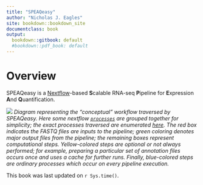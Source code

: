 ```yaml
---
title: "SPEAQeasy"
author: "Nicholas J. Eagles"
site: bookdown::bookdown_site
documentclass: book
output:
  bookdown::gitbook: default
  #bookdown::pdf_book: default
---
```


# Overview

SPEAQeasy is a [Nextflow](https://www.nextflow.io/)-based **S**calable RNA-seq **P**ipeline for **E**xpression **A**nd **Q**uantification.

![](images/4_workflow.png)
*Diagram representing the "conceptual" workflow traversed by SPEAQeasy. Here some nextflow [`processes`](https://www.nextflow.io/docs/latest/process.html) are grouped together for simplicity; the exact processes traversed are enumerated [here](#pipeline-overview). The red box indicates the FASTQ files are inputs to the pipeline; green coloring denotes major output files from the pipeline; the remaining boxes represent computational steps. Yellow-colored steps are optional or not always performed; for example, preparing a particular set of annotation files occurs once and uses a cache for further runs. Finally, blue-colored steps are ordinary processes which occur on every pipeline execution.*

This book was last updated on `r Sys.time()`.

